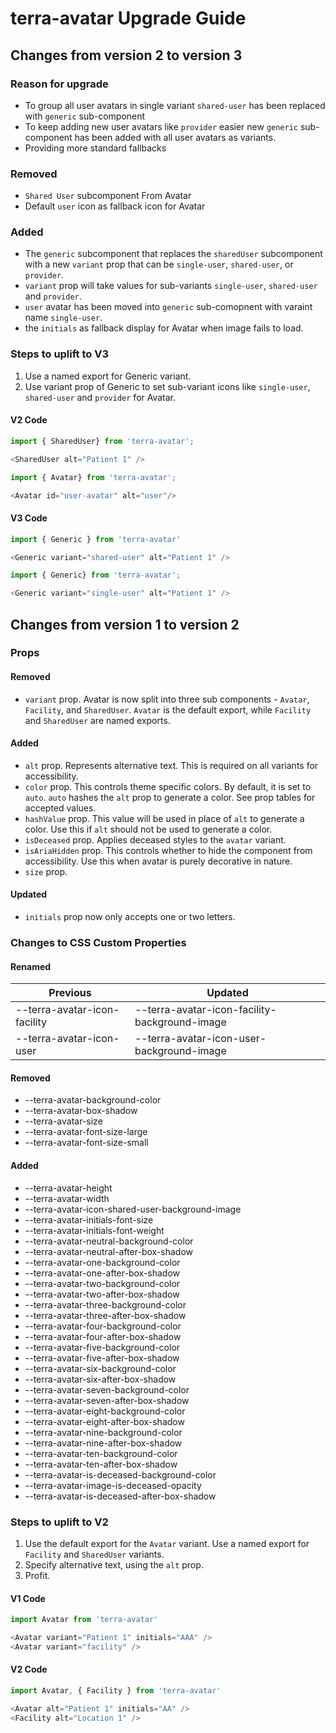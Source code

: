 
<Badge />

# terra-avatar Upgrade Guide
## Changes from version 2 to version 3

### Reason for upgrade
* To group all user avatars in single variant `shared-user` has been replaced with `generic` sub-component
* To keep adding new user avatars like `provider` easier new `generic` sub-component has been added with all user avatars as variants. 
* Providing more standard fallbacks

### Removed
* `Shared User` subcomponent From Avatar
* Default `user` icon as fallback icon for Avatar

### Added
* The `generic` subcomponent that replaces the `sharedUser` subcomponent with a new `variant` prop that can be `single-user`, `shared-user`, or `provider`.
* `variant` prop will take values for sub-variants `single-user`, `shared-user` and `provider`.
* `user` avatar has been moved into `generic` sub-comopnent with varaint name `single-user`.
* the `initials` as fallback display for Avatar when image fails to load.

### Steps to uplift to V3
1. Use a named export for Generic variant.
2. Use variant prop of Generic to set sub-variant icons like `single-user`, `shared-user` and `provider` for Avatar.

#### V2 Code
```javascript
import { SharedUser} from 'terra-avatar';

<SharedUser alt="Patient 1" />
```

```javascript
import { Avatar} from 'terra-avatar';

<Avatar id="user-avatar" alt="user"/>
```

#### V3 Code
```javascript
import { Generic } from 'terra-avatar'

<Generic variant="shared-user" alt="Patient 1" />
```

```javascript
import { Generic} from 'terra-avatar';

<Generic variant="single-user" alt="Patient 1" />
```

## Changes from version 1 to version 2

### Props
#### Removed
* `variant` prop. Avatar is now split into three sub components - `Avatar`, `Facility`, and `SharedUser`. `Avatar` is the default export, while `Facility` and `SharedUser` are named exports.

#### Added
* `alt` prop. Represents alternative text. This is required on all variants for accessibility.
* `color` prop. This controls theme specific colors. By default, it is set to `auto`. `auto` hashes the `alt` prop to generate a color. See prop tables for accepted values.
* `hashValue` prop. This value will be used in place of `alt` to generate a color. Use this if `alt` should not be used to generate a color.
* `isDeceased` prop. Applies deceased styles to the `avatar` variant.
* `isAriaHidden` prop. This controls whether to hide the component from accessibility. Use this when avatar is purely decorative in nature.
* `size` prop.

#### Updated
* `initials` prop now only accepts one or two letters.

### Changes to CSS Custom Properties

#### Renamed

| Previous | Updated |
|-|-|
| --terra-avatar-icon-facility | --terra-avatar-icon-facility-background-image |
| --terra-avatar-icon-user | --terra-avatar-icon-user-background-image |

#### Removed
* --terra-avatar-background-color
* --terra-avatar-box-shadow
* --terra-avatar-size
* --terra-avatar-font-size-large
* --terra-avatar-font-size-small

#### Added
* --terra-avatar-height
* --terra-avatar-width
* --terra-avatar-icon-shared-user-background-image
* --terra-avatar-initials-font-size
* --terra-avatar-initials-font-weight
* --terra-avatar-neutral-background-color
* --terra-avatar-neutral-after-box-shadow
* --terra-avatar-one-background-color
* --terra-avatar-one-after-box-shadow
* --terra-avatar-two-background-color
* --terra-avatar-two-after-box-shadow
* --terra-avatar-three-background-color
* --terra-avatar-three-after-box-shadow
* --terra-avatar-four-background-color
* --terra-avatar-four-after-box-shadow
* --terra-avatar-five-background-color
* --terra-avatar-five-after-box-shadow
* --terra-avatar-six-background-color
* --terra-avatar-six-after-box-shadow
* --terra-avatar-seven-background-color
* --terra-avatar-seven-after-box-shadow
* --terra-avatar-eight-background-color
* --terra-avatar-eight-after-box-shadow
* --terra-avatar-nine-background-color
* --terra-avatar-nine-after-box-shadow
* --terra-avatar-ten-background-color
* --terra-avatar-ten-after-box-shadow
* --terra-avatar-is-deceased-background-color
* --terra-avatar-image-is-deceased-opacity
* --terra-avatar-is-deceased-after-box-shadow

### Steps to uplift to V2
1. Use the default export for the `Avatar` variant. Use a named export for `Facility` and `SharedUser` variants.
2. Specify alternative text, using the `alt` prop.
3. Profit.

#### V1 Code
```javascript
import Avatar from 'terra-avatar'

<Avatar variant="Patient 1" initials="AAA" />
<Avatar variant="facility" />
```

#### V2 Code
```javascript
import Avatar, { Facility } from 'terra-avatar'

<Avatar alt="Patient 1" initials="AA" />
<Facility alt="Location 1" />
```

